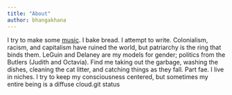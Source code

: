 ```yaml
---
title: "About"
author: bhangakhana
---
```


I try to make some [music](https://karmicresonance.bandcamp.com/music). I bake bread. I attempt to write. Colonialism, racism, and capitalism have ruined the world, but patriarchy is the ring that binds them. LeGuin and Delaney are my models for gender; politics from the Butlers (Judith and Octavia).  Find me taking out the garbage, washing the dishes, cleaning the cat litter, and catching things as they fall.
Part fae. I live in niches. I try to keep my consciousness centered, but sometimes my entire being is a diffuse cloud.git status